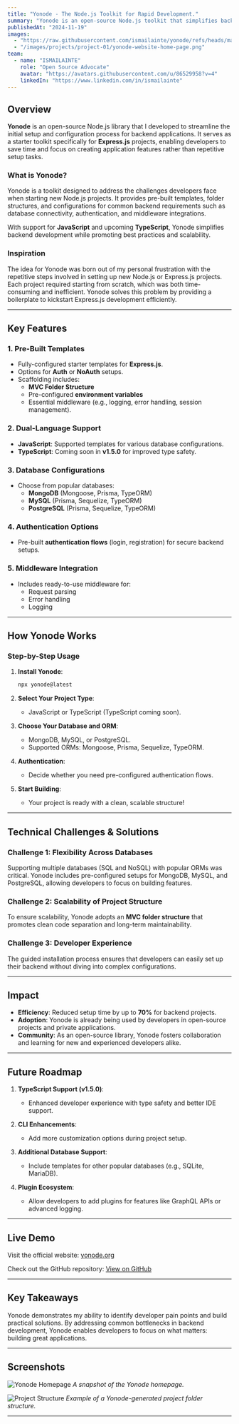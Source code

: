 ```yaml
---
title: "Yonode - The Node.js Toolkit for Rapid Development."
summary: "Yonode is an open-source Node.js toolkit that simplifies backend development by providing pre-built templates, MVC structures, database configurations, and middleware integration for rapid project setup."
publishedAt: "2024-11-19"
images:
  - "https://raw.githubusercontent.com/ismailainte/yonode/refs/heads/main/yonode.org/public/static/screenshots/demo.png"
  - "/images/projects/project-01/yonode-website-home-page.png"
team:
  - name: "ISMAILAINTE"
    role: "Open Source Advocate"
    avatar: "https://avatars.githubusercontent.com/u/86529958?v=4"
    linkedIn: "https://www.linkedin.com/in/ismailainte"
---
```


## **Overview**

**Yonode** is an open-source Node.js library that I developed to streamline the initial setup and configuration process for backend applications. It serves as a starter toolkit specifically for **Express.js** projects, enabling developers to save time and focus on creating application features rather than repetitive setup tasks.

### **What is Yonode?**
Yonode is a toolkit designed to address the challenges developers face when starting new Node.js projects. It provides pre-built templates, folder structures, and configurations for common backend requirements such as database connectivity, authentication, and middleware integrations.

With support for **JavaScript** and upcoming **TypeScript**, Yonode simplifies backend development while promoting best practices and scalability.

### **Inspiration**
The idea for Yonode was born out of my personal frustration with the repetitive steps involved in setting up new Node.js or Express.js projects. Each project required starting from scratch, which was both time-consuming and inefficient. Yonode solves this problem by providing a boilerplate to kickstart Express.js development efficiently.

---

## **Key Features**

### 1. **Pre-Built Templates**
- Fully-configured starter templates for **Express.js**.
- Options for **Auth** or **NoAuth** setups.
- Scaffolding includes:
  - **MVC Folder Structure**
  - Pre-configured **environment variables**
  - Essential middleware (e.g., logging, error handling, session management).

### 2. **Dual-Language Support**
- **JavaScript**: Supported templates for various database configurations.
- **TypeScript**: Coming soon in **v1.5.0** for improved type safety.

### 3. **Database Configurations**
- Choose from popular databases:
  - **MongoDB** (Mongoose, Prisma, TypeORM)
  - **MySQL** (Prisma, Sequelize, TypeORM)
  - **PostgreSQL** (Prisma, Sequelize, TypeORM)

### 4. **Authentication Options**
- Pre-built **authentication flows** (login, registration) for secure backend setups.

### 5. **Middleware Integration**
- Includes ready-to-use middleware for:
  - Request parsing
  - Error handling
  - Logging

---

## **How Yonode Works**

### **Step-by-Step Usage**
1. **Install Yonode**:
   ```bash
   npx yonode@latest
   ```

2. **Select Your Project Type**:
   - JavaScript or TypeScript (TypeScript coming soon).

3. **Choose Your Database and ORM**:
   - MongoDB, MySQL, or PostgreSQL.
   - Supported ORMs: Mongoose, Prisma, Sequelize, TypeORM.

4. **Authentication**:
   - Decide whether you need pre-configured authentication flows.

5. **Start Building**:
   - Your project is ready with a clean, scalable structure!

---

## **Technical Challenges & Solutions**

### **Challenge 1: Flexibility Across Databases**
Supporting multiple databases (SQL and NoSQL) with popular ORMs was critical. Yonode includes pre-configured setups for MongoDB, MySQL, and PostgreSQL, allowing developers to focus on building features.

### **Challenge 2: Scalability of Project Structure**
To ensure scalability, Yonode adopts an **MVC folder structure** that promotes clean code separation and long-term maintainability.

### **Challenge 3: Developer Experience**
The guided installation process ensures that developers can easily set up their backend without diving into complex configurations.

---

## **Impact**

- **Efficiency**: Reduced setup time by up to **70%** for backend projects.
- **Adoption**: Yonode is already being used by developers in open-source projects and private applications.
- **Community**: As an open-source library, Yonode fosters collaboration and learning for new and experienced developers alike.

---

## **Future Roadmap**

1. **TypeScript Support (v1.5.0)**:
   - Enhanced developer experience with type safety and better IDE support.

2. **CLI Enhancements**:
   - Add more customization options during project setup.

3. **Additional Database Support**:
   - Include templates for other popular databases (e.g., SQLite, MariaDB).

4. **Plugin Ecosystem**:
   - Allow developers to add plugins for features like GraphQL APIs or advanced logging.

---

## **Live Demo**

Visit the official website: [yonode.org](https://yonode.org)

Check out the GitHub repository: [View on GitHub](https://github.com/ismailainte/yonode)

---

## **Key Takeaways**

Yonode demonstrates my ability to identify developer pain points and build practical solutions. By addressing common bottlenecks in backend development, Yonode enables developers to focus on what matters: building great applications.

---

## **Screenshots**

![Yonode Homepage](/images/projects/project-01/yonode-website-home-page.png)
_A snapshot of the Yonode homepage._

![Project Structure]()
_Example of a Yonode-generated project folder structure._

---